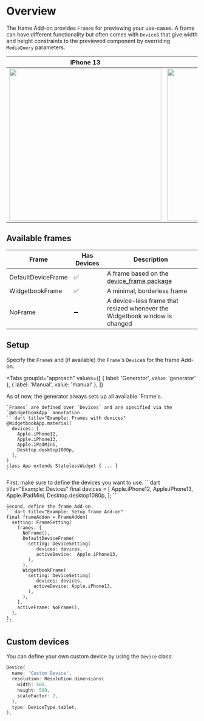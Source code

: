 # Overview

The frame Add-on provides `Frame`s for previewing your use-cases.
A frame can have different functionality but often comes with `Device`s that give width and height constraints to the previewed component by overriding `MediaQuery` parameters. 

iPhone 13             |  iPad Mini
:-------------------------:|:-------------------------:
<Image zoom src="/assets/add-ons/frames/devices/iPhone-13.png" height="400" />  |  <Image zoom src="/assets/add-ons/frames/devices/iPad-mini.png" height="400" />

## Available frames

| Frame              | Has Devices | Description |
| ------------------ | ----------- | ----------- |
| DefaultDeviceFrame | ✅ | A frame based on the [device_frame package](https://pub.dev/packages/device_frame) |
| WidgetbookFrame    | ✅ | A minimal, borderless frame |
| NoFrame            | ➖ | A device-less frame that resized whenever the Widgetbook window is changed |

## Setup

Specify the `Frame`s and (if available) the `Frame`'s `Device`s for the frame Add-on.

<Tabs
  groupId="approach"
  values={[
    { label: 'Generator', value: 'generator' },
    { label: 'Manual', value: 'manual' },
  ]}
>
  <TabItem value="generator">
    <Warning>
      As of now, the generator always sets up all available `Frame`s. 
    </Warning>

    `Frames` are defined over `Devices` and are specified via the `@WidgetbookApp` annotation.
    ```dart title="Example: Frames with devices"
    @WidgetbookApp.material(
      devices: [
        Apple.iPhone12,
        Apple.iPhone13,
        Apple.iPadMini,
        Desktop.desktop1080p,
      ],
    )
    class App extends StatelessWidget { ... }
    ```
  </TabItem>
  <TabItem value="manual">
    First, make sure to define the devices you want to use.
    ```dart title="Example: Devices"
    final devices = [
      Apple.iPhone12,
      Apple.iPhone13,
      Apple.iPadMini,
      Desktop.desktop1080p,
    ];
    ```

    Second, define the frame Add-on.
    ```dart title="Example: Setup frame Add-on"
    final frameAddon = FrameAddon(
      setting: FrameSetting(
        frames: [
          NoFrame(),
          DefaultDeviceFrame(
            setting: DeviceSetting(
               devices: devices,
               activeDevice:  Apple.iPhone13,
            ),
          ),
          WidgetbookFrame(
            setting: DeviceSetting(
               devices: devices,
              activeDevice: Apple.iPhone13,
            ),
          ),          
        ],
        activeFrame: NoFrame(),
      ),
    ),
    ```
  </TabItem>
</Tabs>

## Custom devices

You can define your own custom device by using the `Device` class:

```dart
Device(
  name: 'Custom Device',
  resolution: Resolution.dimensions(
    width: 500,
    height: 500,
    scaleFactor: 2,
  ),
  type: DeviceType.tablet,
),
```